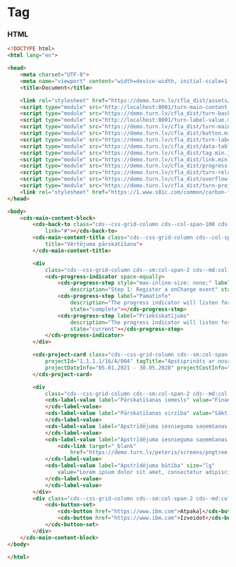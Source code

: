 
# Tag

### HTML

```html
<!DOCTYPE html>
<html lang="en">

<head>
    <meta charset="UTF-8">
    <meta name="viewport" content="width=device-width, initial-scale=1.0">
    <title>Document</title>

    <link rel="stylesheet" href="https://demo.turn.lv/cfla_dist/assets/turn-carbon-grid.css" />
    <script type="module" src="http://localhost:8001/turn-main-content-block.min.js"></script>
    <script type="module" src="https://demo.turn.lv/cfla_dist/turn-back-to.min.js"></script>
    <script type="module" src="http://localhost:8001/turn-label-value.min.js"></script>
    <script type="module" src="https://demo.turn.lv/cfla_dist/turn-main-content-title.min.js"></script>
    <script type="module" src="https://demo.turn.lv/cfla_dist/button.min.js"></script>
    <script type="module" src="https://demo.turn.lv/cfla_dist/turn-label-value.min.js"></script>
    <script type="module" src="https://demo.turn.lv/cfla_dist/data-table.min.js"></script>
    <script type="module" src="https://demo.turn.lv/cfla_dist/tag.min.js"></script>
    <script type="module" src="https://demo.turn.lv/cfla_dist/link.min.js"></script>
    <script type="module" src="https://demo.turn.lv/cfla_dist/progress-indicator.min.js"></script>
    <script type="module" src="https://demo.turn.lv/cfla_dist/turn-related-documents.min.js"></script>
    <script type="module" src="https://demo.turn.lv/cfla_dist/overflow-menu.min.js"></script>
    <script type="module" src="https://demo.turn.lv/cfla_dist/turn-project-card.min.js"></script>
    <link rel="stylesheet" href="https://1.www.s81c.com/common/carbon-for-ibm-dotcom/tag/v1/latest/plex.css" />
</head>

<body>
    <cds-main-content-block>
        <cds-back-to class="cds--css-grid-column cds--col-span-100 cds--grid-column" title="Uz sarakstu"
            link="#"></cds-back-to>
        <cds-main-content-title class="cds--css-grid-column cds--col-span-100 cds--grid-column-hang"
            title="Vērtējuma pārskatīšana">
        </cds-main-content-title>

        <div
            class="cds--css-grid-column cds--sm:col-span-2 cds--md:col-span-10 cds--lg:col-span-10 cds--grid-column-hang">
            <cds-progress-indicator space-equally>
                <cds-progress-step style="max-inline-size: none;" label="Pārskatīšanas veids"
                    description="Step 1: Register a onChange event" state="complete"></cds-progress-step>
                <cds-progress-step label="Pamatinfo"
                    description="The progress indicator will listen for clicks on the steps"
                    state="complete"></cds-progress-step>
                <cds-progress-step label="Priekšskatījums"
                    description="The progress indicator will listen for clicks on the steps"
                    state="current"></cds-progress-step>
            </cds-progress-indicator>
        </div>

        <cds-project-card class="cds--css-grid-column cds--sm:col-span-2 cds--md:col-span-10 cds--lg:col-span-10"
            projectId="1.1.1.1/16/A/004" tagTitle="Apstiprināts ar nosacījumu" tagType="purple"
            projectDateInfo="05.01.2021 - 30.05.2028" projectCostInfo="500 345">
        </cds-project-card>

        <div
            class="cds--css-grid-column cds--sm:col-span-2 cds--md:col-span-10 cds--lg:col-span-10 cds--grid-column-hang">
            <cds-label-value label="Pārskatīšanas iemesls" value="Finansējuma pārpalikums" size="lg">
            </cds-label-value>
            <cds-label-value label="Pārskatīšanas virzība" value="Sākt pārvērtēšanu  CFLA uzreiz" size="lg">
            </cds-label-value>
            <cds-label-value label="Apstrīdējuma iesnieguma saņemšanas datums" value="01.01.2024" size="lg">
            </cds-label-value>
            <cds-label-value label="Apstrīdējuma iesnieguma saņemšanas datums" size="lg">
                <cds-link target="_blank"
                    href="https://demo.turn.lv/peteris/screens/pngtree-starry-sky-summer-background-image_2116955.jpg">Filename.png</cds-link>
            </cds-label-value>
            <cds-label-value label="Apstrīdējuma būtība" size="lg"
                value="Lorem ipsum dolor sit amet, consectetur adipiscing elit. Ut condimentum diam id diam blandit congue. Phasellus dictum augue rutrum justo consectetur, vel posuere purus porta. Aenean finibus pretium eros, in tempor est aliquam vel. ">
            </cds-label-value>
            </cds-label-value>
        </div>
        <div class="cds--css-grid-column cds--sm:col-span-2 cds--md:col-span-10 cds--lg:col-span-10">
            <cds-button-set>
                <cds-button href="https://www.ibm.com">Atpakaļ</cds-button>
                <cds-button href="https://www.ibm.com">Izveidot</cds-button>
            </cds-button-set>
        </div>
    </cds-main-content-block>
</body>

</html>
```
